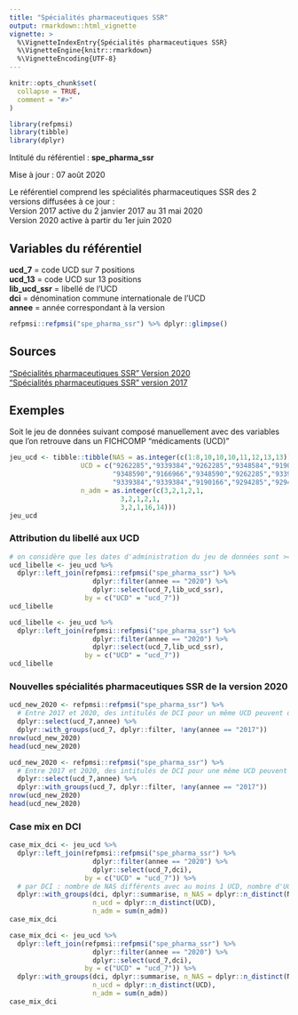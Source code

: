 ```yaml
---
title: "Spécialités pharmaceutiques SSR"
output: rmarkdown::html_vignette
vignette: >
  %\VignetteIndexEntry{Spécialités pharmaceutiques SSR}
  %\VignetteEngine{knitr::rmarkdown}
  %\VignetteEncoding{UTF-8}
---
```


```r
knitr::opts_chunk$set(
  collapse = TRUE,
  comment = "#>"
)
```

```r
library(refpmsi)
library(tibble)
library(dplyr)
```

Intitulé du référentiel : **spe_pharma_ssr**

Mise à jour : 07 août 2020  

Le référentiel comprend les spécialités pharmaceutiques SSR des 2 versions diffusées à ce jour :  
Version 2017 active du 2 janvier 2017 au 31 mai 2020  
Version 2020 active à partir du 1er juin 2020  

## Variables du référentiel  
**ucd_7** = code UCD sur 7 positions  
**ucd_13** = code UCD sur 13 positions  
**lib_ucd_ssr** = libellé de l'UCD  
**dci** = dénomination commune internationale de l'UCD  
**annee** = année correspondant à la version  

```r

refpmsi::refpmsi("spe_pharma_ssr") %>% dplyr::glimpse()

```


## Sources  
["Spécialités pharmaceutiques SSR" Version 2020](https://www.atih.sante.fr/sites/default/files/public/content/2420/liste_mo_ssr_2020.xlsx)  
["Spécialités pharmaceutiques SSR" version 2017](https://www.atih.sante.fr/sites/default/files/public/content/2420/mo_ssr_maj_20171102_pf2tr_envoi_atih_20171107_v3_voriconazole.xlsx)  

## Exemples  

Soit le jeu de données suivant composé manuellement avec des variables que l'on retrouve dans un FICHCOMP "médicaments (UCD)"  

```r

jeu_ucd <- tibble::tibble(NAS = as.integer(c(1:8,10,10,10,11,12,13,13)),
                  UCD = c("9262285","9339384","9262285","9348584","9190166",
                          "9348590","9166966","9348590","9262285","9339384",
                          "9339384","9339384","9190166","9294285","9294285"),
                  n_adm = as.integer(c(3,2,1,2,1,
                            3,2,1,2,1,
                            3,2,1,16,14)))
jeu_ucd

```


### Attribution du libellé aux UCD  


```r

# on considère que les dates d'administration du jeu de données sont >= 1 juin 2020
ucd_libelle <- jeu_ucd %>% 
  dplyr::left_join(refpmsi::refpmsi("spe_pharma_ssr") %>% 
                     dplyr::filter(annee == "2020") %>% 
                     dplyr::select(ucd_7,lib_ucd_ssr),
                   by = c("UCD" = "ucd_7"))
ucd_libelle

```


```r

ucd_libelle <- jeu_ucd %>% 
  dplyr::left_join(refpmsi::refpmsi("spe_pharma_ssr") %>% 
                     dplyr::filter(annee == "2020") %>% 
                     dplyr::select(ucd_7,lib_ucd_ssr),
                   by = c("UCD" = "ucd_7"))
ucd_libelle

```

### Nouvelles spécialités pharmaceutiques SSR de la version 2020  

```r

ucd_new_2020 <- refpmsi::refpmsi("spe_pharma_ssr") %>%
  # Entre 2017 et 2020, des intitulés de DCI pour un même UCD peuvent différer
  dplyr::select(ucd_7,annee) %>% 
  dplyr::with_groups(ucd_7, dplyr::filter, !any(annee == "2017"))
nrow(ucd_new_2020)
head(ucd_new_2020)

```


```r

ucd_new_2020 <- refpmsi::refpmsi("spe_pharma_ssr") %>%
  # Entre 2017 et 2020, des intitulés de DCI pour une même UCD peuvent différer
  dplyr::select(ucd_7,annee) %>% 
  dplyr::with_groups(ucd_7, dplyr::filter, !any(annee == "2017"))
nrow(ucd_new_2020)
head(ucd_new_2020)

```

### Case mix en DCI  

```r

case_mix_dci <- jeu_ucd %>% 
  dplyr::left_join(refpmsi::refpmsi("spe_pharma_ssr") %>% 
                     dplyr::filter(annee == "2020") %>% 
                     dplyr::select(ucd_7,dci),
                   by = c("UCD" = "ucd_7")) %>% 
  # par DCI : nombre de NAS différents avec au moins 1 UCD, nombre d'UCD différentes, nombre total des administrations des UCD
  dplyr::with_groups(dci, dplyr::summarise, n_NAS = dplyr::n_distinct(NAS),
                     n_ucd = dplyr::n_distinct(UCD),
                     n_adm = sum(n_adm))
case_mix_dci

```

```r

case_mix_dci <- jeu_ucd %>% 
  dplyr::left_join(refpmsi::refpmsi("spe_pharma_ssr") %>% 
                     dplyr::filter(annee == "2020") %>% 
                     dplyr::select(ucd_7,dci),
                   by = c("UCD" = "ucd_7")) %>% 
  dplyr::with_groups(dci, dplyr::summarise, n_NAS = dplyr::n_distinct(NAS),
                     n_ucd = dplyr::n_distinct(UCD),
                     n_adm = sum(n_adm))
case_mix_dci

```
